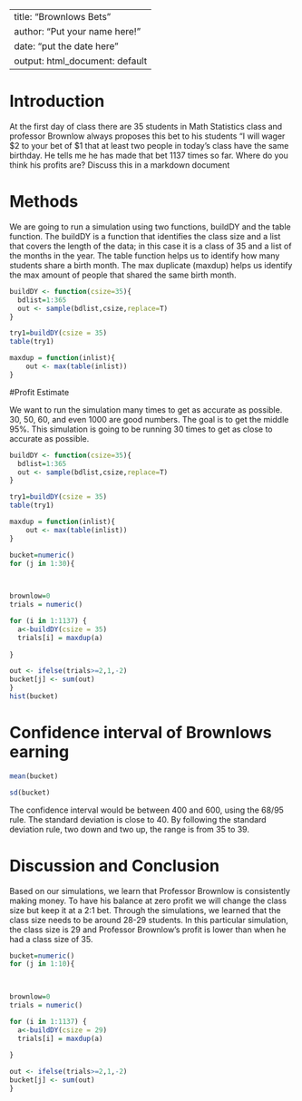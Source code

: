 ---
title: "Brownlows Bets"
author: "Put your name here!"
date: "put the date here"
output: html_document: default
 ---

<!-- We recommend you use git branches -- create a separate branch for each major section i.e. Introduction, Methods, Results, Inferential Results, and Discussion and Conclusions - leave the YAML block untouched until the final merge where you put in your own name !-->

# Introduction

<!--In this section you explain what you are trying to show.  Where did the data come from?  What is the research or other question you are trying to answer?!-->

 At the first day of class there are 35 students in Math Statistics class and professor Brownlow always proposes this bet to his students "I will wager $2 to your bet of $1 that at least two people in today's class have  the same birthday.  He tells me he has made that bet 1137 times so far. Where do you think his profits are? Discuss this in a markdown document

# Methods

<!--Decide on your methods:  In this section explain the approach you will take to attack the issue --- how will you decide on a likely estimate of professor Brownlow's earnings or losses after 1137 bets. Also explain how you construct a 95% confidence interval about your estimate of his winnings !-->
We are going to run a simulation using two functions, buildDY and the table function. The buildDY is a function that identifies the class size and a list that covers the length of the data; in this case it is a class of 35 and a list of the months in the year. The table function helps us to identify how many students share a birth month. The max duplicate (maxdup) helps us identify the max amount of people that shared the same birth month.

```{r}
buildDY <- function(csize=35){
  bdlist=1:365
  out <- sample(bdlist,csize,replace=T)
}
```
```{r}
try1=buildDY(csize = 35)
table(try1)
```
```{r}
maxdup = function(inlist){
    out <- max(table(inlist))
}
```



#Profit Estimate

<!--Explain and display the results of your method of coming up with the estimate of professor Brownlows betting!-->
We want to run the simulation many times to get as accurate as possible. 30, 50, 60, and even 1000 are good numbers. The goal is to get the middle 95%. This simulation is going to be running 30 times to get as close to accurate as possible.
```{r}
buildDY <- function(csize=35){
  bdlist=1:365
  out <- sample(bdlist,csize,replace=T)
}
```
```{r}
try1=buildDY(csize = 35)
table(try1)
```
```{r}
maxdup = function(inlist){
    out <- max(table(inlist))
}
```
```{r}
bucket=numeric()
for (j in 1:30){
  


brownlow=0
trials = numeric()

for (i in 1:1137) {
  a<-buildDY(csize = 35)
  trials[i] = maxdup(a)
 
}

out <- ifelse(trials>=2,1,-2) 
bucket[j] <- sum(out)
}
hist(bucket)
```



# Confidence interval of Brownlows earning

<!--Explain and display your method of coming up with a 95% confidence interval of  professor Brownlows-->
```{r}
mean(bucket)
```
```{r}
sd(bucket)
```
The confidence interval would be between 400 and 600, using the 68/95 rule. The standard deviation is close to 40. By following the standard deviation rule, two down and two up, the range is from 35 to 39.

# Discussion and Conclusion

<!--Discussion and conclusion here.  If professor Brownlow is consistantly making or losing money how could he change his payout so that his profits center on zero?  Also discuss what size his class should be in order to have his current scheme balance at zero profit.!-->

Based on our simulations, we learn that Professor Brownlow is consistently making money. To have his balance at zero profit we will change the class size but keep it at a 2:1 bet. Through the simulations, we learned that the class size needs to be around 28-29 students. In this particular simulation, the class size is 29 and Professor Brownlow’s profit is lower than when he had a class size of 35.

```{r}
bucket=numeric()
for (j in 1:10){
  


brownlow=0
trials = numeric()

for (i in 1:1137) {
  a<-buildDY(csize = 29)
  trials[i] = maxdup(a)
 
}

out <- ifelse(trials>=2,1,-2) 
bucket[j] <- sum(out)
}
```


